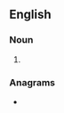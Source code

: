 ==English==

===Noun===
{{head|en|noun form}}

# {{plural of|en|aspartate}}

===Anagrams===
* {{anagrams|en|a=aaaeprsstt|parastates}}